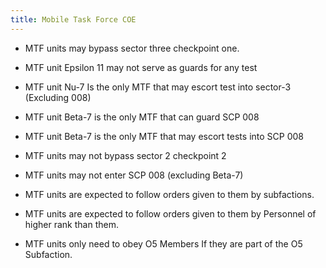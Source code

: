 ```yaml
---
title: Mobile Task Force COE
---
```


- MTF units may bypass sector three checkpoint one.

- MTF unit Epsilon 11 may not serve as guards for any test

- MTF unit Nu-7 Is the only MTF that may escort test into sector-3 (Excluding 008)

- MTF unit Beta-7 is the only MTF that can guard SCP 008

- MTF unit Beta-7 is the only MTF that may escort tests into SCP 008

- MTF units may not bypass sector 2 checkpoint 2 

- MTF units may not enter SCP 008 (excluding Beta-7)

- MTF units are expected to follow orders given to them by subfactions.

- MTF units are expected to follow orders given to them by Personnel of higher rank than them.

- MTF units only need to obey O5 Members If they are part of the O5 Subfaction. 

